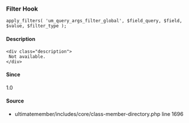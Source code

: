 
### Filter Hook    
    
```
apply_filters( 'um_query_args_filter_global', $field_query, $field, $value, $filter_type );
```

#### Description
    <div class="description">
     Not available.
    </div>

#### Since
<div class="description">
1.0
</div>

#### Source
  - <Link href="/developer/files/includes-core-class-member-directory#source-view.1696">ultimatemember/includes/core/class-member-directory.php</Link> <Link href="/developer/files/includes-core-class-member-directory#source-view.1696">line 1696</Link>

